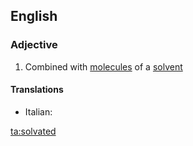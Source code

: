 ==English==

===Adjective===
{{en-adj}}

# {{context|chemistry|lang=en}} Combined with [[molecule]]s of a [[solvent]]

====Translations====
{{trans-top|combined with a solvent}}
* Italian: {{t|it|solvatato}}
{{trans-mid}}
{{trans-bottom}}

[[ta:solvated]]